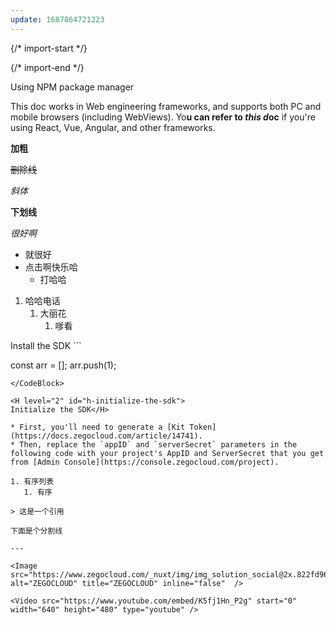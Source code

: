 ```yaml
---
update: 1687864721223
---
```


{/* import-start */}

{/* import-end */}
 
<H level="1" id="h-using-npm-package-manager">
Using NPM package manager</H>

This doc works in Web engineering frameworks, and supports both PC and mobile browsers (including WebViews). Yo**u can refer to *this d*oc** if you're using React, Vue, Angular, and other frameworks.

**加粗**

~~删除线~~

*斜体*

__下划线__

*很好啊*

* 就很好
* 点击啊快乐哈
  * 打哈哈

1. 哈哈电话
   1. 大丽花
      1. 嗲看

<H level="2" id="h-install-the-sdk">
Install the SDK</H>

<CodeBlock lang="js" focus="null"  fileName="index.js">
```

const arr = [];
arr.push(1);
```
</CodeBlock>

<H level="2" id="h-initialize-the-sdk">
Initialize the SDK</H>

* First, you'll need to generate a [Kit Token](https://docs.zegocloud.com/article/14741).
* Then, replace the `appID` and `serverSecret` parameters in the following code with your project's AppID and ServerSecret that you get from [Admin Console](https://console.zegocloud.com/project).

1. 有序列表
   1. 有序

> 这是一个引用

下面是个分割线

---

<Image src="https://www.zegocloud.com/_nuxt/img/img_solution_social@2x.822fd96.jpg" alt="ZEGOCLOUD" title="ZEGOCLOUD" inline="false"  />

<Video src="https://www.youtube.com/embed/K5fj1Hn_P2g" start="0" width="640" height="480" type="youtube" />
